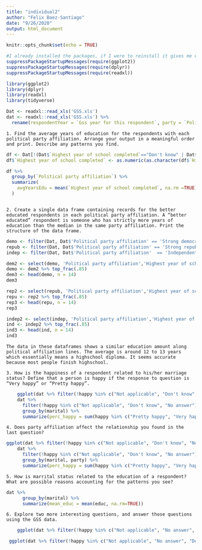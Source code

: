 ```yaml
---
title: "individual2"
author: "Felix Baez-Santiago"
date: "9/26/2020"
output: html_document
---
```


```r
knitr::opts_chunk$set(echo = TRUE)
```

```r
#I already installed the packages, if I were to reinstall it gives me errors
suppressPackageStartupMessages(require(ggplot2))
suppressPackageStartupMessages(require(dplyr))
suppressPackageStartupMessages(require(readxl))

library(ggplot2)
library(dplyr)
library(readxl)
library(tidyverse)

Dat <- readxl::read_xls('GSS.xls')
dat <- readxl::read_xls('GSS.xls') %>%
  rename(respondentYear = `Gss year for this respondent`, party = `Political party affiliation`, marital = `Marital status`, educ = `Highest year of school completed`, id = `Respondent id number`, sex = `Respondents sex`, ballot = `Ballot used for interview`, happy = `General happiness`)

```
```
1. Find the average years of education for the respondents with each political party affiliation. Arrange your output in a meaningful order and print. Describe any patterns you find.
```
```r
df <- Dat[!(Dat$`Highest year of school completed`=="Don't know" | Dat$`Highest year of school completed`=="No answer"),]
df$`Highest year of school completed` <- as.numeric(as.character(df$`Highest year of school completed`))

df %>% 
  group_by(`Political party affiliation`) %>% 
  summarize(
    avgYearsEdu = mean(`Highest year of school completed`, na.rm =TRUE),
  )

```
```

```
```
2. Create a single data frame containing records for the better educated respondents in each political party affiliation. A “better educated” respondent is someone who has strictly more years of education than the median in the same party affiliation. Print the structure of the data frame.
```
```r
demo <- filter(Dat, Dat$'Political party affiliation' == 'Strong democrat')
repub <- filter(Dat, Dat$'Political party affiliation' == 'Strong republican')
indep <- filter(Dat, Dat$'Political party affiliation'  == 'Independent')

dem2 <- select(demo, 'Political party affiliation','Highest year of school completed')
demo <- dem2 %>% top_frac(.85)
dem3 <- head(demo, n = 14)
dem3

rep2 <- select(repub, 'Political party affiliation','Highest year of school completed')
repu <- rep2 %>% top_frac(.85)
rep3 <- head(repu, n = 14)
rep3

indep2 <- select(indep, 'Political party affiliation','Highest year of school completed')
ind <- indep2 %>% top_frac(.85)
ind3 <- head(ind, n = 14)
ind3


```
```
The data in these dataframes shows a similar education amount along political affiliation lines. The average is around 12 to 13 years which essentially means a highschool diploma. It seems accurate because most people finish highschool.
```

```
3. How is the happiness of a respondent related to his/her marriage status? Define that a person is happy if the response to question is “Very happy” or “Pretty happy”.
```
```r
    ggplot(dat %>% filter(!happy %in% c("Not applicable", "Don't know", "No answer") & marital != "No answer"), aes(happy)) + geom_bar() + facet_wrap(~marital, scales = "free_y") + theme(axis.text.x = element_text(angle = 90, vjust = 0.25, hjust = 1))+ ggtitle("General Happiness vs. Marital Status") + xlab("General happiness") + ylab("Count")
    dat %>%
      filter(!happy %in% c("Not applicable", "Don't know", "No answer") & marital != "No answer") %>%
      group_by(marital) %>%
      summarize(perc_happy = sum(happy %in% c("Pretty happy", "Very happy")) / length(happy))

```

```
4. Does party affiliation affect the relationship you found in the last question?
```
```r
ggplot(dat %>% filter(!happy %in% c("Not applicable", "Don't know", "No answer") & marital != "No answer" & !party %in% c("No answer", "Don't know")), aes(happy)) + geom_bar() + facet_grid(marital~party, scales = "free_y") + theme(axis.text.x = element_text(angle = 90, vjust = 0.25, hjust = 1)) + ggtitle("General Happiness of Political Party Affiliation vs. Marital Status") + ylab("Count") + xlab("General Happiness")
    dat %>%
      filter(!happy %in% c("Not applicable", "Don't know", "No answer") & marital != "No answer" & !party %in% c("No answer", "Don't know")) %>%
      group_by(marital, party) %>%
      summarize(perc_happy = sum(happy %in% c("Pretty happy", "Very happy")) / length(happy))
```
```
5. How is marrital status related to the education of a respondent? What are possible reasons accounting for the patterns you see?
```
```r
dat %>%
      group_by(marital) %>%
      summarize(mean_educ = mean(educ, na.rm=TRUE))
```

```
6. Explore two more interesting questions, and answer those questions using the GSS data.
```
```r
    ggplot(dat %>% filter(!happy %in% c("Not applicable", "No answer", "Don't know") & !party %in% c("No answer", "Don't know")), aes(happy)) + geom_bar() + facet_grid(party~sex, scales = "free_y")+ ggtitle("General Happiness of Gender vs. Political Party Affiliation") + ylab("Count") + xlab("General Happiness")
```
```r
 ggplot(dat %>% filter(!happy %in% c("Not applicable", "No answer", "Don't know") & marital != "No answer"), aes(happy)) + geom_bar() + facet_grid(marital~sex, scales = "free_y") + ggtitle("Gender vs. Marital Status Happiness Levels") + ylab("Count") + xlab("General Happiness")
```
